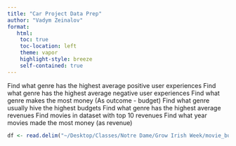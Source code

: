 ```yaml
---
title: "Car Project Data Prep"
author: "Vadym Zeinalov"
format:
   html:
    toc: true
    toc-location: left
    theme: vapor
    highlight-style: breeze
    self-contained: true
---
```


Find what genre has the highest average positive user experiences
Find what genre has the highest average negative user experiences
Find what genre makes the most money (As outcome - budget)
Find what genre usually hive the highest budgets
Find what genre has the highest average revenues 
Find movies in dataset with top 10 revenues
Find what year movies made the most money (as revenue)

```r
df <- read.delim("~/Desktop/Classes/Notre Dame/Grow Irish Week/movie_budget_rating.csv", fileEncoding="UTF-16LE", sep="\t", header=TRUE)
```

